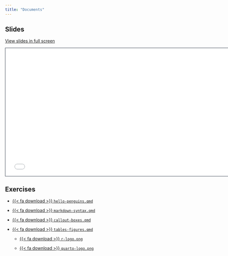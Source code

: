 ```yaml
---
title: "Documents"
---
```


## Slides

[View slides in full screen](2-documents.html)

```{=html}
<iframe class="slide-deck" src="1-2-documents.html" height="420" width="747" style="border: 1px solid #2e3846;"></iframe>
```
## Exercises

-   <a href="https://raw.githubusercontent.com/mine-cetinkaya-rundel/quarto-sdss/main/exercises/hello-penguins.qmd">{{< fa download >}} `hello-penguins.qmd`</i></a>

-   <a href="https://raw.githubusercontent.com/mine-cetinkaya-rundel/quarto-sdss/main/exercises/markdown-syntax.qmd">{{< fa download >}} `markdown-syntax.qmd`</i></a>

-   <a href="https://raw.githubusercontent.com/mine-cetinkaya-rundel/quarto-sdss/main/exercises/callout-boxes.qmd">{{< fa download >}} `callout-boxes.qmd`</i></a>

-   <a href="https://raw.githubusercontent.com/mine-cetinkaya-rundel/quarto-sdss/main/exercises/tables-figures.qmd">{{< fa download >}} `tables-figures.qmd`</i></a>

    -   <a href="https://raw.githubusercontent.com/mine-cetinkaya-rundel/quarto-sdss/main/exercises/images/r-logo.png">{{< fa download >}} `r-logo.png`</i></a>

    -   <a href="https://raw.githubusercontent.com/mine-cetinkaya-rundel/quarto-sdss/main/exercises/images/quarto-logo.png">{{< fa download >}} `quarto-logo.png`</i></a>
